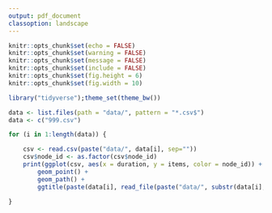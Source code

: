 ```yaml
---
output: pdf_document
classoption: landscape
---
```


```r
knitr::opts_chunk$set(echo = FALSE)
knitr::opts_chunk$set(warning = FALSE)
knitr::opts_chunk$set(message = FALSE)
knitr::opts_chunk$set(include = FALSE)
knitr::opts_chunk$set(fig.height = 6)
knitr::opts_chunk$set(fig.width = 10)

library("tidyverse");theme_set(theme_bw())
```

```r

data <- list.files(path = "data/", pattern = "*.csv$")
data <- c("999.csv")

for (i in 1:length(data)) { 

    csv <- read.csv(paste("data/", data[i], sep=""))
    csv$node_id <- as.factor(csv$node_id)
    print(ggplot(csv, aes(x = duration, y = items, color = node_id)) +
        geom_point() +
        geom_path() +
        ggtitle(paste(data[i], read_file(paste("data/", substr(data[i], 0,nchar(data[i]) - 4), ".txt", sep="")))))

}

```

